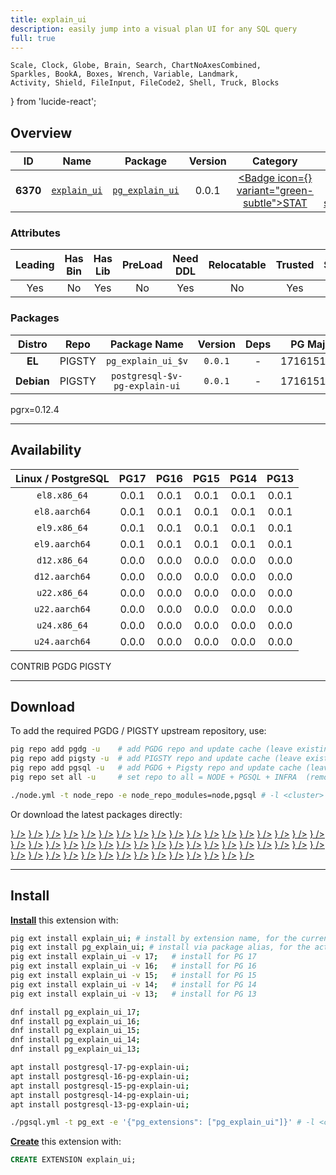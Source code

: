 ```yaml
---
title: explain_ui
description: easily jump into a visual plan UI for any SQL query
full: true
---
```


    Scale, Clock, Globe, Brain, Search, ChartNoAxesCombined,
    Sparkles, BookA, Boxes, Wrench, Variable, Landmark,
    Activity, Shield, FileInput, FileCode2, Shell, Truck, Blocks
} from 'lucide-react';

## Overview

| <TooltipIconButton tooltip="Extension unique identifier" side="top">ID</TooltipIconButton> | <TooltipIconButton tooltip="Extension name" side="top">Name</TooltipIconButton> | <TooltipIconButton tooltip="Package name for installation" side="top">Package</TooltipIconButton> | <TooltipIconButton tooltip="Latest available extension version" side="top">Version</TooltipIconButton> | <TooltipIconButton tooltip="Extension category" side="top">Category</TooltipIconButton> | <TooltipIconButton tooltip="Open source license" side="top">License</TooltipIconButton> | <TooltipIconButton tooltip="Programming language" side="top">Lang</TooltipIconButton> |
|:--------:|:--------:|:----------:|:--------------:|:---------------------------------------:|:------------------------------------------------------:|:----:|
| **6370** | [`explain_ui`](https://github.com/davidgomes/pg-explain-ui) | [`pg_explain_ui`](/ext/explain_ui) | 0.0.1 | <a href="/ext/stat" className="no-underline"><Badge icon={<Activity />} variant="green-subtle">STAT</Badge></a> | <a href="/ext/list/license#postgresql" className="no-underline"><Badge icon={<Scale />} variant="blue-subtle">PostgreSQL</Badge></a> | <a href="/ext/list/lang#rust"><Badge icon={<FileCode2 />} variant="amber-subtle">Rust</Badge></a> |

### Attributes

| <TooltipIconButton tooltip="The Primary Leading extension in the Package" side="top">Leading</TooltipIconButton> | <TooltipIconButton tooltip="Contains binary utils" side="top">Has Bin</TooltipIconButton> | <TooltipIconButton tooltip="Contains .so shared library files" side="top">Has Lib</TooltipIconButton> | <TooltipIconButton tooltip="Requires preloading via shared_preload_libraries" side="top">PreLoad</TooltipIconButton> | <TooltipIconButton tooltip="Requires CREATE EXTENSION DDL command" side="top">Need DDL</TooltipIconButton> | <TooltipIconButton tooltip="Can be installed in any schema" side="top">Relocatable</TooltipIconButton> | <TooltipIconButton tooltip="Can be created by non-superuser" side="top">Trusted</TooltipIconButton> | <TooltipIconButton tooltip="Schemas used by this extension" side="top">Schemas</TooltipIconButton> |
|:-------:|:-------:|:-------:|:-------:|:--------:|:-----------:|:-------:|:-------:|
| Yes | No | Yes | No | Yes | No | Yes | - |

### Packages

| <TooltipIconButton tooltip="Linux distribution family, EL or Debian" side="top">Distro</TooltipIconButton> | <TooltipIconButton tooltip="Package repository" side="top">Repo</TooltipIconButton> | <TooltipIconButton tooltip="The RPM/DEB Package Name Pattern (replace $v with real pg major)" side="top">Package Name</TooltipIconButton> | <TooltipIconButton tooltip="Latest package version" side="top">Version</TooltipIconButton> | <TooltipIconButton tooltip="RPM/DEB Package dependencies" side="top">Deps</TooltipIconButton> | <TooltipIconButton tooltip="Available in these PostgreSQL Major Versions" side="top">PG Major</TooltipIconButton> |
|:----------:|:--------:|:------------------------:|:-----------:|:------------:|:------------------:|
|   **EL**   | <Badge variant="amber-subtle"><span className="font-bold">PIGSTY</span></Badge> | `pg_explain_ui_$v` | `0.0.1` | - | <Badge variant="green-subtle">17</Badge><Badge variant="green-subtle">16</Badge><Badge variant="green-subtle">15</Badge><Badge variant="green-subtle">14</Badge><Badge variant="green-subtle">13</Badge> |
| **Debian** | <Badge variant="amber-subtle"><span className="font-bold">PIGSTY</span></Badge> | `postgresql-$v-pg-explain-ui` | `0.0.1` | - | <Badge variant="green-subtle">17</Badge><Badge variant="green-subtle">16</Badge><Badge variant="green-subtle">15</Badge><Badge variant="green-subtle">14</Badge><Badge variant="green-subtle">13</Badge> |


<Callout title="Comments" type="info">
    pgrx=0.12.4
</Callout>


------

## Availability

| <TooltipIconButton tooltip="Linux Distro Arch / PostgreSQL Major Version" side="top">Linux / PostgreSQL </TooltipIconButton> | **PG17** | **PG16** | **PG15** | **PG14** | **PG13** |
|:-----:|:-----:|:-----:|:-----:|:-----:|:-----:|
| `el8.x86_64` | <Badge variant="amber-subtle">0.0.1</Badge> | <Badge variant="amber-subtle">0.0.1</Badge> | <Badge variant="amber-subtle">0.0.1</Badge> | <Badge variant="amber-subtle">0.0.1</Badge> | <Badge variant="amber-subtle">0.0.1</Badge> |
| `el8.aarch64` | <Badge variant="amber-subtle">0.0.1</Badge> | <Badge variant="amber-subtle">0.0.1</Badge> | <Badge variant="amber-subtle">0.0.1</Badge> | <Badge variant="amber-subtle">0.0.1</Badge> | <Badge variant="amber-subtle">0.0.1</Badge> |
| `el9.x86_64` | <Badge variant="amber-subtle">0.0.1</Badge> | <Badge variant="amber-subtle">0.0.1</Badge> | <Badge variant="amber-subtle">0.0.1</Badge> | <Badge variant="amber-subtle">0.0.1</Badge> | <Badge variant="amber-subtle">0.0.1</Badge> |
| `el9.aarch64` | <Badge variant="amber-subtle">0.0.1</Badge> | <Badge variant="amber-subtle">0.0.1</Badge> | <Badge variant="amber-subtle">0.0.1</Badge> | <Badge variant="amber-subtle">0.0.1</Badge> | <Badge variant="amber-subtle">0.0.1</Badge> |
| `d12.x86_64` | <Badge variant="amber-subtle">0.0.0</Badge> | <Badge variant="amber-subtle">0.0.0</Badge> | <Badge variant="amber-subtle">0.0.0</Badge> | <Badge variant="amber-subtle">0.0.0</Badge> | <Badge variant="amber-subtle">0.0.0</Badge> |
| `d12.aarch64` | <Badge variant="amber-subtle">0.0.0</Badge> | <Badge variant="amber-subtle">0.0.0</Badge> | <Badge variant="amber-subtle">0.0.0</Badge> | <Badge variant="amber-subtle">0.0.0</Badge> | <Badge variant="amber-subtle">0.0.0</Badge> |
| `u22.x86_64` | <Badge variant="amber-subtle">0.0.0</Badge> | <Badge variant="amber-subtle">0.0.0</Badge> | <Badge variant="amber-subtle">0.0.0</Badge> | <Badge variant="amber-subtle">0.0.0</Badge> | <Badge variant="amber-subtle">0.0.0</Badge> |
| `u22.aarch64` | <Badge variant="amber-subtle">0.0.0</Badge> | <Badge variant="amber-subtle">0.0.0</Badge> | <Badge variant="amber-subtle">0.0.0</Badge> | <Badge variant="amber-subtle">0.0.0</Badge> | <Badge variant="amber-subtle">0.0.0</Badge> |
| `u24.x86_64` | <Badge variant="amber-subtle">0.0.0</Badge> | <Badge variant="amber-subtle">0.0.0</Badge> | <Badge variant="amber-subtle">0.0.0</Badge> | <Badge variant="amber-subtle">0.0.0</Badge> | <Badge variant="amber-subtle">0.0.0</Badge> |
| `u24.aarch64` | <Badge variant="amber-subtle">0.0.0</Badge> | <Badge variant="amber-subtle">0.0.0</Badge> | <Badge variant="amber-subtle">0.0.0</Badge> | <Badge variant="amber-subtle">0.0.0</Badge> | <Badge variant="amber-subtle">0.0.0</Badge> |

<Badge variant="green-subtle"><span className="font-black">CONTRIB</span></Badge> <Badge variant="blue-subtle"><span className="font-black">PGDG</span></Badge> <Badge variant="amber-subtle"><span className="font-black">PIGSTY</span></Badge>

------

## Download

To add the required PGDG / PIGSTY upstream repository, use:

```bash tab="pig"
pig repo add pgdg -u    # add PGDG repo and update cache (leave existing repos)
pig repo add pigsty -u  # add PIGSTY repo and update cache (leave existing repos)
pig repo add pgsql -u   # add PGDG + Pigsty repo and update cache (leave existing repos)
pig repo set all -u     # set repo to all = NODE + PGSQL + INFRA  (remove existing repos)
```
```bash tab="pigsty"
./node.yml -t node_repo -e node_repo_modules=node,pgsql # -l <cluster>
```

Or download the latest packages directly:

<Files>
    <Folder name="el8.x86_64">
        <a href="https://repo.pigsty.io/yum/pgsql/el8.x86_64/pg_explain_ui_17-0.0.1-1PIGSTY.el8.x86_64.rpm"><File name="pg_explain_ui_17-0.0.1-1PIGSTY.el8.x86_64.rpm" icon={<Package className="text-emerald-500" />} /></a>
        <a href="https://repo.pigsty.io/yum/pgsql/el8.x86_64/pg_explain_ui_16-0.0.1-1PIGSTY.el8.x86_64.rpm"><File name="pg_explain_ui_16-0.0.1-1PIGSTY.el8.x86_64.rpm" icon={<Package className="text-emerald-500" />} /></a>
        <a href="https://repo.pigsty.io/yum/pgsql/el8.x86_64/pg_explain_ui_15-0.0.1-1PIGSTY.el8.x86_64.rpm"><File name="pg_explain_ui_15-0.0.1-1PIGSTY.el8.x86_64.rpm" icon={<Package className="text-emerald-500" />} /></a>
        <a href="https://repo.pigsty.io/yum/pgsql/el8.x86_64/pg_explain_ui_14-0.0.1-1PIGSTY.el8.x86_64.rpm"><File name="pg_explain_ui_14-0.0.1-1PIGSTY.el8.x86_64.rpm" icon={<Package className="text-emerald-500" />} /></a>
        <a href="https://repo.pigsty.io/yum/pgsql/el8.x86_64/pg_explain_ui_13-0.0.1-1PIGSTY.el8.x86_64.rpm"><File name="pg_explain_ui_13-0.0.1-1PIGSTY.el8.x86_64.rpm" icon={<Package className="text-emerald-500" />} /></a>
    </Folder>
    <Folder name="el8.aarch64">
        <a href="https://repo.pigsty.io/yum/pgsql/el8.aarch64/pg_explain_ui_17-0.0.1-1PIGSTY.el8.aarch64.rpm"><File name="pg_explain_ui_17-0.0.1-1PIGSTY.el8.aarch64.rpm" icon={<Package className="text-orange-500" />} /></a>
        <a href="https://repo.pigsty.io/yum/pgsql/el8.aarch64/pg_explain_ui_16-0.0.1-1PIGSTY.el8.aarch64.rpm"><File name="pg_explain_ui_16-0.0.1-1PIGSTY.el8.aarch64.rpm" icon={<Package className="text-orange-500" />} /></a>
        <a href="https://repo.pigsty.io/yum/pgsql/el8.aarch64/pg_explain_ui_15-0.0.1-1PIGSTY.el8.aarch64.rpm"><File name="pg_explain_ui_15-0.0.1-1PIGSTY.el8.aarch64.rpm" icon={<Package className="text-orange-500" />} /></a>
        <a href="https://repo.pigsty.io/yum/pgsql/el8.aarch64/pg_explain_ui_14-0.0.1-1PIGSTY.el8.aarch64.rpm"><File name="pg_explain_ui_14-0.0.1-1PIGSTY.el8.aarch64.rpm" icon={<Package className="text-orange-500" />} /></a>
        <a href="https://repo.pigsty.io/yum/pgsql/el8.aarch64/pg_explain_ui_13-0.0.1-1PIGSTY.el8.aarch64.rpm"><File name="pg_explain_ui_13-0.0.1-1PIGSTY.el8.aarch64.rpm" icon={<Package className="text-orange-500" />} /></a>
    </Folder>
    <Folder name="el9.x86_64">
        <a href="https://repo.pigsty.io/yum/pgsql/el9.x86_64/pg_explain_ui_17-0.0.1-1PIGSTY.el9.x86_64.rpm"><File name="pg_explain_ui_17-0.0.1-1PIGSTY.el9.x86_64.rpm" icon={<Package className="text-emerald-500" />} /></a>
        <a href="https://repo.pigsty.io/yum/pgsql/el9.x86_64/pg_explain_ui_16-0.0.1-1PIGSTY.el9.x86_64.rpm"><File name="pg_explain_ui_16-0.0.1-1PIGSTY.el9.x86_64.rpm" icon={<Package className="text-emerald-500" />} /></a>
        <a href="https://repo.pigsty.io/yum/pgsql/el9.x86_64/pg_explain_ui_15-0.0.1-1PIGSTY.el9.x86_64.rpm"><File name="pg_explain_ui_15-0.0.1-1PIGSTY.el9.x86_64.rpm" icon={<Package className="text-emerald-500" />} /></a>
        <a href="https://repo.pigsty.io/yum/pgsql/el9.x86_64/pg_explain_ui_14-0.0.1-1PIGSTY.el9.x86_64.rpm"><File name="pg_explain_ui_14-0.0.1-1PIGSTY.el9.x86_64.rpm" icon={<Package className="text-emerald-500" />} /></a>
        <a href="https://repo.pigsty.io/yum/pgsql/el9.x86_64/pg_explain_ui_13-0.0.1-1PIGSTY.el9.x86_64.rpm"><File name="pg_explain_ui_13-0.0.1-1PIGSTY.el9.x86_64.rpm" icon={<Package className="text-emerald-500" />} /></a>
    </Folder>
    <Folder name="el9.aarch64">
        <a href="https://repo.pigsty.io/yum/pgsql/el9.aarch64/pg_explain_ui_17-0.0.1-1PIGSTY.el9.aarch64.rpm"><File name="pg_explain_ui_17-0.0.1-1PIGSTY.el9.aarch64.rpm" icon={<Package className="text-orange-500" />} /></a>
        <a href="https://repo.pigsty.io/yum/pgsql/el9.aarch64/pg_explain_ui_16-0.0.1-1PIGSTY.el9.aarch64.rpm"><File name="pg_explain_ui_16-0.0.1-1PIGSTY.el9.aarch64.rpm" icon={<Package className="text-orange-500" />} /></a>
        <a href="https://repo.pigsty.io/yum/pgsql/el9.aarch64/pg_explain_ui_15-0.0.1-1PIGSTY.el9.aarch64.rpm"><File name="pg_explain_ui_15-0.0.1-1PIGSTY.el9.aarch64.rpm" icon={<Package className="text-orange-500" />} /></a>
        <a href="https://repo.pigsty.io/yum/pgsql/el9.aarch64/pg_explain_ui_14-0.0.1-1PIGSTY.el9.aarch64.rpm"><File name="pg_explain_ui_14-0.0.1-1PIGSTY.el9.aarch64.rpm" icon={<Package className="text-orange-500" />} /></a>
        <a href="https://repo.pigsty.io/yum/pgsql/el9.aarch64/pg_explain_ui_13-0.0.1-1PIGSTY.el9.aarch64.rpm"><File name="pg_explain_ui_13-0.0.1-1PIGSTY.el9.aarch64.rpm" icon={<Package className="text-orange-500" />} /></a>
    </Folder>
    <Folder name="d12.x86_64">
        <a href="https://repo.pigsty.io/apt/pgsql/bookworm/pool/main/p/pg-explain-ui/postgresql-17-pg-explain-ui_0.0.0-1PIGSTY~bookworm_amd64.deb"><File name="postgresql-17-pg-explain-ui_0.0.0-1PIGSTY~bookworm_amd64.deb" icon={<Box className="text-emerald-500" />} /></a>
        <a href="https://repo.pigsty.io/apt/pgsql/bookworm/pool/main/p/pg-explain-ui/postgresql-16-pg-explain-ui_0.0.0-1PIGSTY~bookworm_amd64.deb"><File name="postgresql-16-pg-explain-ui_0.0.0-1PIGSTY~bookworm_amd64.deb" icon={<Box className="text-emerald-500" />} /></a>
        <a href="https://repo.pigsty.io/apt/pgsql/bookworm/pool/main/p/pg-explain-ui/postgresql-15-pg-explain-ui_0.0.0-1PIGSTY~bookworm_amd64.deb"><File name="postgresql-15-pg-explain-ui_0.0.0-1PIGSTY~bookworm_amd64.deb" icon={<Box className="text-emerald-500" />} /></a>
        <a href="https://repo.pigsty.io/apt/pgsql/bookworm/pool/main/p/pg-explain-ui/postgresql-14-pg-explain-ui_0.0.0-1PIGSTY~bookworm_amd64.deb"><File name="postgresql-14-pg-explain-ui_0.0.0-1PIGSTY~bookworm_amd64.deb" icon={<Box className="text-emerald-500" />} /></a>
        <a href="https://repo.pigsty.io/apt/pgsql/bookworm/pool/main/p/pg-explain-ui/postgresql-13-pg-explain-ui_0.0.0-1PIGSTY~bookworm_amd64.deb"><File name="postgresql-13-pg-explain-ui_0.0.0-1PIGSTY~bookworm_amd64.deb" icon={<Box className="text-emerald-500" />} /></a>
    </Folder>
    <Folder name="d12.aarch64">
        <a href="https://repo.pigsty.io/apt/pgsql/bookworm/pool/main/p/pg-explain-ui/postgresql-17-pg-explain-ui_0.0.0-1PIGSTY~bookworm_arm64.deb"><File name="postgresql-17-pg-explain-ui_0.0.0-1PIGSTY~bookworm_arm64.deb" icon={<Box className="text-orange-500" />} /></a>
        <a href="https://repo.pigsty.io/apt/pgsql/bookworm/pool/main/p/pg-explain-ui/postgresql-16-pg-explain-ui_0.0.0-1PIGSTY~bookworm_arm64.deb"><File name="postgresql-16-pg-explain-ui_0.0.0-1PIGSTY~bookworm_arm64.deb" icon={<Box className="text-orange-500" />} /></a>
        <a href="https://repo.pigsty.io/apt/pgsql/bookworm/pool/main/p/pg-explain-ui/postgresql-15-pg-explain-ui_0.0.0-1PIGSTY~bookworm_arm64.deb"><File name="postgresql-15-pg-explain-ui_0.0.0-1PIGSTY~bookworm_arm64.deb" icon={<Box className="text-orange-500" />} /></a>
        <a href="https://repo.pigsty.io/apt/pgsql/bookworm/pool/main/p/pg-explain-ui/postgresql-14-pg-explain-ui_0.0.0-1PIGSTY~bookworm_arm64.deb"><File name="postgresql-14-pg-explain-ui_0.0.0-1PIGSTY~bookworm_arm64.deb" icon={<Box className="text-orange-500" />} /></a>
        <a href="https://repo.pigsty.io/apt/pgsql/bookworm/pool/main/p/pg-explain-ui/postgresql-13-pg-explain-ui_0.0.0-1PIGSTY~bookworm_arm64.deb"><File name="postgresql-13-pg-explain-ui_0.0.0-1PIGSTY~bookworm_arm64.deb" icon={<Box className="text-orange-500" />} /></a>
    </Folder>
    <Folder name="u22.x86_64">
        <a href="https://repo.pigsty.io/apt/pgsql/jammy/pool/main/p/pg-explain-ui/postgresql-17-pg-explain-ui_0.0.0-1PIGSTY~jammy_amd64.deb"><File name="postgresql-17-pg-explain-ui_0.0.0-1PIGSTY~jammy_amd64.deb" icon={<Box className="text-emerald-500" />} /></a>
        <a href="https://repo.pigsty.io/apt/pgsql/jammy/pool/main/p/pg-explain-ui/postgresql-16-pg-explain-ui_0.0.0-1PIGSTY~jammy_amd64.deb"><File name="postgresql-16-pg-explain-ui_0.0.0-1PIGSTY~jammy_amd64.deb" icon={<Box className="text-emerald-500" />} /></a>
        <a href="https://repo.pigsty.io/apt/pgsql/jammy/pool/main/p/pg-explain-ui/postgresql-15-pg-explain-ui_0.0.0-1PIGSTY~jammy_amd64.deb"><File name="postgresql-15-pg-explain-ui_0.0.0-1PIGSTY~jammy_amd64.deb" icon={<Box className="text-emerald-500" />} /></a>
        <a href="https://repo.pigsty.io/apt/pgsql/jammy/pool/main/p/pg-explain-ui/postgresql-14-pg-explain-ui_0.0.0-1PIGSTY~jammy_amd64.deb"><File name="postgresql-14-pg-explain-ui_0.0.0-1PIGSTY~jammy_amd64.deb" icon={<Box className="text-emerald-500" />} /></a>
        <a href="https://repo.pigsty.io/apt/pgsql/jammy/pool/main/p/pg-explain-ui/postgresql-13-pg-explain-ui_0.0.0-1PIGSTY~jammy_amd64.deb"><File name="postgresql-13-pg-explain-ui_0.0.0-1PIGSTY~jammy_amd64.deb" icon={<Box className="text-emerald-500" />} /></a>
    </Folder>
    <Folder name="u22.aarch64">
        <a href="https://repo.pigsty.io/apt/pgsql/jammy/pool/main/p/pg-explain-ui/postgresql-17-pg-explain-ui_0.0.0-1PIGSTY~jammy_arm64.deb"><File name="postgresql-17-pg-explain-ui_0.0.0-1PIGSTY~jammy_arm64.deb" icon={<Box className="text-orange-500" />} /></a>
        <a href="https://repo.pigsty.io/apt/pgsql/jammy/pool/main/p/pg-explain-ui/postgresql-16-pg-explain-ui_0.0.0-1PIGSTY~jammy_arm64.deb"><File name="postgresql-16-pg-explain-ui_0.0.0-1PIGSTY~jammy_arm64.deb" icon={<Box className="text-orange-500" />} /></a>
        <a href="https://repo.pigsty.io/apt/pgsql/jammy/pool/main/p/pg-explain-ui/postgresql-15-pg-explain-ui_0.0.0-1PIGSTY~jammy_arm64.deb"><File name="postgresql-15-pg-explain-ui_0.0.0-1PIGSTY~jammy_arm64.deb" icon={<Box className="text-orange-500" />} /></a>
        <a href="https://repo.pigsty.io/apt/pgsql/jammy/pool/main/p/pg-explain-ui/postgresql-14-pg-explain-ui_0.0.0-1PIGSTY~jammy_arm64.deb"><File name="postgresql-14-pg-explain-ui_0.0.0-1PIGSTY~jammy_arm64.deb" icon={<Box className="text-orange-500" />} /></a>
        <a href="https://repo.pigsty.io/apt/pgsql/jammy/pool/main/p/pg-explain-ui/postgresql-13-pg-explain-ui_0.0.0-1PIGSTY~jammy_arm64.deb"><File name="postgresql-13-pg-explain-ui_0.0.0-1PIGSTY~jammy_arm64.deb" icon={<Box className="text-orange-500" />} /></a>
    </Folder>
    <Folder name="u24.x86_64">
        <a href="https://repo.pigsty.io/apt/pgsql/noble/pool/main/p/pg-explain-ui/postgresql-17-pg-explain-ui_0.0.0-1PIGSTY~noble_amd64.deb"><File name="postgresql-17-pg-explain-ui_0.0.0-1PIGSTY~noble_amd64.deb" icon={<Box className="text-emerald-500" />} /></a>
        <a href="https://repo.pigsty.io/apt/pgsql/noble/pool/main/p/pg-explain-ui/postgresql-16-pg-explain-ui_0.0.0-1PIGSTY~noble_amd64.deb"><File name="postgresql-16-pg-explain-ui_0.0.0-1PIGSTY~noble_amd64.deb" icon={<Box className="text-emerald-500" />} /></a>
        <a href="https://repo.pigsty.io/apt/pgsql/noble/pool/main/p/pg-explain-ui/postgresql-15-pg-explain-ui_0.0.0-1PIGSTY~noble_amd64.deb"><File name="postgresql-15-pg-explain-ui_0.0.0-1PIGSTY~noble_amd64.deb" icon={<Box className="text-emerald-500" />} /></a>
        <a href="https://repo.pigsty.io/apt/pgsql/noble/pool/main/p/pg-explain-ui/postgresql-14-pg-explain-ui_0.0.0-1PIGSTY~noble_amd64.deb"><File name="postgresql-14-pg-explain-ui_0.0.0-1PIGSTY~noble_amd64.deb" icon={<Box className="text-emerald-500" />} /></a>
        <a href="https://repo.pigsty.io/apt/pgsql/noble/pool/main/p/pg-explain-ui/postgresql-13-pg-explain-ui_0.0.0-1PIGSTY~noble_amd64.deb"><File name="postgresql-13-pg-explain-ui_0.0.0-1PIGSTY~noble_amd64.deb" icon={<Box className="text-emerald-500" />} /></a>
    </Folder>
    <Folder name="u24.aarch64">
        <a href="https://repo.pigsty.io/apt/pgsql/noble/pool/main/p/pg-explain-ui/postgresql-17-pg-explain-ui_0.0.0-1PIGSTY~noble_arm64.deb"><File name="postgresql-17-pg-explain-ui_0.0.0-1PIGSTY~noble_arm64.deb" icon={<Box className="text-orange-500" />} /></a>
        <a href="https://repo.pigsty.io/apt/pgsql/noble/pool/main/p/pg-explain-ui/postgresql-16-pg-explain-ui_0.0.0-1PIGSTY~noble_arm64.deb"><File name="postgresql-16-pg-explain-ui_0.0.0-1PIGSTY~noble_arm64.deb" icon={<Box className="text-orange-500" />} /></a>
        <a href="https://repo.pigsty.io/apt/pgsql/noble/pool/main/p/pg-explain-ui/postgresql-15-pg-explain-ui_0.0.0-1PIGSTY~noble_arm64.deb"><File name="postgresql-15-pg-explain-ui_0.0.0-1PIGSTY~noble_arm64.deb" icon={<Box className="text-orange-500" />} /></a>
        <a href="https://repo.pigsty.io/apt/pgsql/noble/pool/main/p/pg-explain-ui/postgresql-14-pg-explain-ui_0.0.0-1PIGSTY~noble_arm64.deb"><File name="postgresql-14-pg-explain-ui_0.0.0-1PIGSTY~noble_arm64.deb" icon={<Box className="text-orange-500" />} /></a>
        <a href="https://repo.pigsty.io/apt/pgsql/noble/pool/main/p/pg-explain-ui/postgresql-13-pg-explain-ui_0.0.0-1PIGSTY~noble_arm64.deb"><File name="postgresql-13-pg-explain-ui_0.0.0-1PIGSTY~noble_arm64.deb" icon={<Box className="text-orange-500" />} /></a>
    </Folder>
</Files>

------

## Install

[**Install**](/docs/pgsql/extension/install) this extension with:

```bash tab="pig"
pig ext install explain_ui; # install by extension name, for the current active PG version
pig ext install pg_explain_ui; # install via package alias, for the active PG version
pig ext install explain_ui -v 17;   # install for PG 17
pig ext install explain_ui -v 16;   # install for PG 16
pig ext install explain_ui -v 15;   # install for PG 15
pig ext install explain_ui -v 14;   # install for PG 14
pig ext install explain_ui -v 13;   # install for PG 13
```
```bash tab="yum" 
dnf install pg_explain_ui_17;
dnf install pg_explain_ui_16;
dnf install pg_explain_ui_15;
dnf install pg_explain_ui_14;
dnf install pg_explain_ui_13;
```
```bash tab="apt" 
apt install postgresql-17-pg-explain-ui;
apt install postgresql-16-pg-explain-ui;
apt install postgresql-15-pg-explain-ui;
apt install postgresql-14-pg-explain-ui;
apt install postgresql-13-pg-explain-ui;
```
```bash tab="ansible"
./pgsql.yml -t pg_ext -e '{"pg_extensions": ["pg_explain_ui"]}' # -l <cls>
```

[**Create**](/docs/pgsql/extension/create) this extension with:

```sql
CREATE EXTENSION explain_ui;
```


